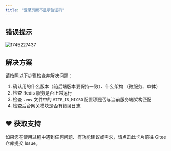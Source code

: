 ```yaml
---
title: "登录页面不显示验证码"
---
```


## 错误提示

<img src='https://minio.pigx.vip/oss/202504/1745227437.png' alt='1745227437'/>

## 解决方案

<Note>
请按照以下步骤检查并解决问题：
</Note>

1. 确认用的什么版本（前后端版本要保持一致）、什么架构 （微服务、单体）
2. 检查 Redis 服务是否正常运行
3. 检查 `.env` 文件中的 `VITE_IS_MICRO` 配置项是否与当前服务端架构匹配
4. 检查后台网关模块是否有错误日志

## ♥️ 获取支持
<Card title="遇到问题？" horizontal icon="link" href="https://gitee.com/log4j/pig/issues">
  如果您在使用过程中遇到任何问题、有功能建议或需求，请点击此卡片前往 Gitee 仓库提交 Issue。
</Card>

